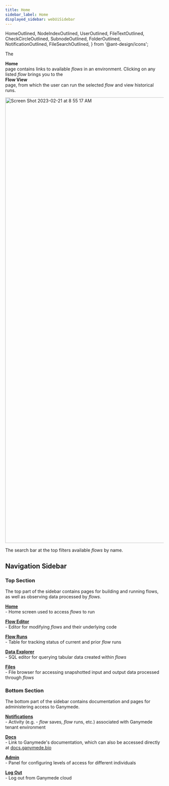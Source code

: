 ```yaml
---
title: Home
sidebar_label: Home
displayed_sidebar: webUiSidebar
---
```


  HomeOutlined,
  NodeIndexOutlined,
  UserOutlined,
  FileTextOutlined,
  CheckCircleOutlined,
  SubnodeOutlined,
  FolderOutlined,
  NotificationOutlined,
  FileSearchOutlined,
} from '@ant-design/icons';

The <div className="button purple_button"><HomeOutlined /> **Home**</div> page contains links to available _flows_ in an environment.  Clicking on any listed _flow_ brings you to the <div className="button purple_button"><HomeOutlined /> **Flow View**</div> page, from which the user can run the selected _flow_ and view historical runs.

<img width="1417" alt="Screen Shot 2023-02-21 at 8 55 17 AM" src="https://user-images.githubusercontent.com/46538575/220379797-52ecb089-8240-4630-9afc-12dacaa59400.png" />

The search bar at the top filters available _flows_ by name.

## Navigation Sidebar

### Top Section

The top part of the sidebar contains pages for building and running flows, as well as observing data processed by _flows_.

[<div className="button purple_button"><HomeOutlined /> **Home**</div>](./Home.mdx) - Home screen used to access _flows_ to run

[<div className="button purple_button"><NodeIndexOutlined /> **Flow Editor**</div>](./FlowEditor.mdx) - Editor for modifying _flows_ and their underlying code

[<div className="button purple_button"><CheckCircleOutlined /> **Flow Runs**</div>](./FlowRuns.mdx) - Table for tracking status of current and prior _flow_ runs

[<div className="button purple_button"><FileSearchOutlined /> **Data Explorer**</div>](./DataExplorer.mdx) - SQL editor for querying tabular data created within _flows_

[<div className="button purple_button"><FolderOutlined /> **Files**</div>](./Files.mdx) - File browser for accessing snapshotted input and output data processed through _flows_

### Bottom Section

The bottom part of the sidebar contains documentation and pages for administering access to Ganymede.

[<div className="button purple_button"><NotificationOutlined /> **Notifications**</div>](./Notifications.mdx) - Activity (e.g. - _flow_ saves, _flow_ runs, etc.) associated with Ganymede tenant environment

[<div className="button purple_button"><FileTextOutlined /> **Docs**</div>](https://docs.ganymede.bio) - Link to Ganymede's documentation, which can also be accessed directly at [docs.ganymede.bio](https://docs.ganymede.bio/) 

[<div className="button purple_button"><SubnodeOutlined /> **Admin**</div>](./AdminControls.md) - Panel for configuring levels of access for different individuals

[<div className="button purple_button"><UserOutlined /> **Log Out**</div>](https://www.ganymede.bio) - Log out from Ganymede cloud
